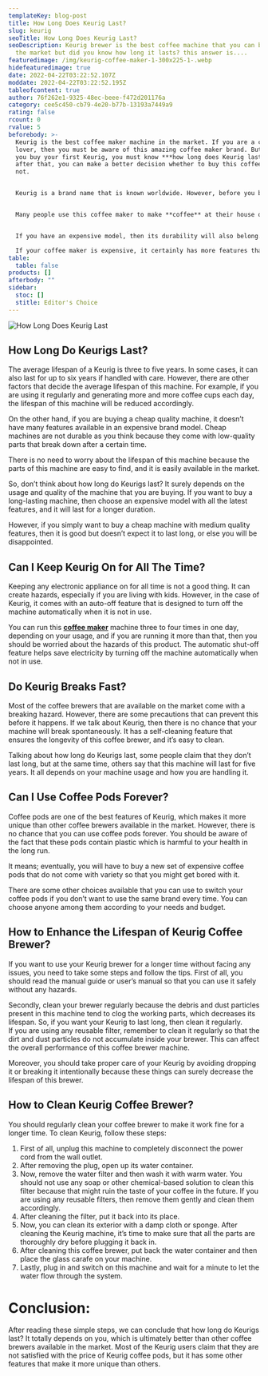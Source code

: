 ```yaml
---
templateKey: blog-post
title: How Long Does Keurig Last?
slug: keurig
seoTitle: How Long Does Keurig Last?
seoDescription: Keurig brewer is the best coffee machine that you can buy from
  the market but did you know how long it lasts? this answer is....
featuredimage: /img/keurig-coffee-maker-1-300x225-1-.webp
hidefeaturedimage: true
date: 2022-04-22T03:22:52.107Z
moddate: 2022-04-22T03:22:52.195Z
tableofcontent: true
author: 76f262e1-9325-48ec-beee-f472d201176a
category: cee5c450-cb79-4e20-b77b-13193a7449a9
rating: false
rcount: 0
rvalue: 5
beforebody: >-
  Keurig is the best coffee maker machine in the market. If you are a coffee
  lover, then you must be aware of this amazing coffee maker brand. But before
  you buy your first Keurig, you must know ***how long does Keurig last***? And
  after that, you can make a better decision whether to buy this coffee maker or
  not.


  Keurig is a brand name that is known worldwide. However, before you buy this machine, you need to know the average lifespan of this machine first because it is also costly.


  Many people use this coffee maker to make **coffee** at their house or even in their office. The popularity of this machine is increasing day by day because it serves different types of coffee according to your mood whether it’s a hot or cold coffee, you are simply good at making all types of tasty coffee within a few minutes every time without the use of any other outside help.


  If you have an expensive model, then its durability will also belong. But if you are buying a cheap model, then the durability might not last long for this type of machine.\

  If your coffee maker is expensive, it certainly has more features than a cheaper one, which makes the product worth the price tag.
table:
  table: false
products: []
afterbody: ""
sidebar:
  stoc: []
  stitle: Editor's Choice
---
```

![How Long Does Keurig Last](/img/keurig-coffee-maker-1-300x225-1-.webp "How Long Does Keurig Last")

## How Long Do Keurigs Last?

The average lifespan of a Keurig is three to five years. In some cases, it can also last for up to six years if handled with care. However, there are other factors that decide the average lifespan of this machine. For example, if you are using it regularly and generating more and more coffee cups each day, the lifespan of this machine will be reduced accordingly.

On the other hand, if you are buying a cheap quality machine, it doesn’t have many features available in an expensive brand model. Cheap machines are not durable as you think because they come with low-quality parts that break down after a certain time.

There is no need to worry about the lifespan of this machine because the parts of this machine are easy to find, and it is easily available in the market.

So, don’t think about how long do Keurigs last? It surely depends on the usage and quality of the machine that you are buying. If you want to buy a long-lasting machine, then choose an expensive model with all the latest features, and it will last for a longer duration.

However, if you simply want to buy a cheap machine with medium quality features, then it is good but doesn’t expect it to last long, or else you will be disappointed.

## Can I Keep Keurig On for All The Time?

Keeping any electronic appliance on for all time is not a good thing. It can create hazards, especially if you are living with kids. However, in the case of Keurig, it comes with an auto-off feature that is designed to turn off the machine automatically when it is not in use.

You can run this **[coffee maker](https://en.wikipedia.org/wiki/Coffeemaker)** machine three to four times in one day, depending on your usage, and if you are running it more than that, then you should be worried about the hazards of this product. The automatic shut-off feature helps save electricity by turning off the machine automatically when not in use.

## Do Keurig Breaks Fast?

Most of the coffee brewers that are available on the market come with a breaking hazard. However, there are some precautions that can prevent this before it happens. If we talk about Keurig, then there is no chance that your machine will break spontaneously. It has a self-cleaning feature that ensures the longevity of this coffee brewer, and it’s easy to clean.

Talking about how long do Keurigs last, some people claim that they don’t last long, but at the same time, others say that this machine will last for five years. It all depends on your machine usage and how you are handling it.

## Can I Use Coffee Pods Forever?

Coffee pods are one of the best features of Keurig, which makes it more unique than other coffee brewers available in the market. However, there is no chance that you can use coffee pods forever. You should be aware of the fact that these pods contain plastic which is harmful to your health in the long run.

It means; eventually, you will have to buy a new set of expensive coffee pods that do not come with variety so that you might get bored with it.

There are some other choices available that you can use to switch your coffee pods if you don’t want to use the same brand every time. You can choose anyone among them according to your needs and budget.

## How to Enhance the Lifespan of Keurig Coffee Brewer?

If you want to use your Keurig brewer for a longer time without facing any issues, you need to take some steps and follow the tips. First of all, you should read the manual guide or user’s manual so that you can use it safely without any hazards.

Secondly, clean your brewer regularly because the debris and dust particles present in this machine tend to clog the working parts, which decreases its lifespan. So, if you want your Keurig to last long, then clean it regularly.\
If you are using any reusable filter, remember to clean it regularly so that the dirt and dust particles do not accumulate inside your brewer. This can affect the overall performance of this coffee brewer machine.

Moreover, you should take proper care of your Keurig by avoiding dropping it or breaking it intentionally because these things can surely decrease the lifespan of this brewer.

## How to Clean Keurig Coffee Brewer?

You should regularly clean your coffee brewer to make it work fine for a longer time. To clean Keurig, follow these steps:

1. First of all, unplug this machine to completely disconnect the power cord from the wall outlet.
2. After removing the plug, open up its water container.
3. Now, remove the water filter and then wash it with warm water. You should not use any soap or other chemical-based solution to clean this filter because that might ruin the taste of your coffee in the future. If you are using any reusable filters, then remove them gently and clean them accordingly.
4. After cleaning the filter, put it back into its place.
5. Now, you can clean its exterior with a damp cloth or sponge. After cleaning the Keurig machine, it’s time to make sure that all the parts are thoroughly dry before plugging it back in.
6. After cleaning this coffee brewer, put back the water container and then place the glass carafe on your machine.
7. Lastly, plug in and switch on this machine and wait for a minute to let the water flow through the system.

# Conclusion:

After reading these simple steps, we can conclude that how long do Keurigs last? It totally depends on you, which is ultimately better than other coffee brewers available in the market. Most of the Keurig users claim that they are not satisfied with the price of Keurig coffee pods, but it has some other features that make it more unique than others.